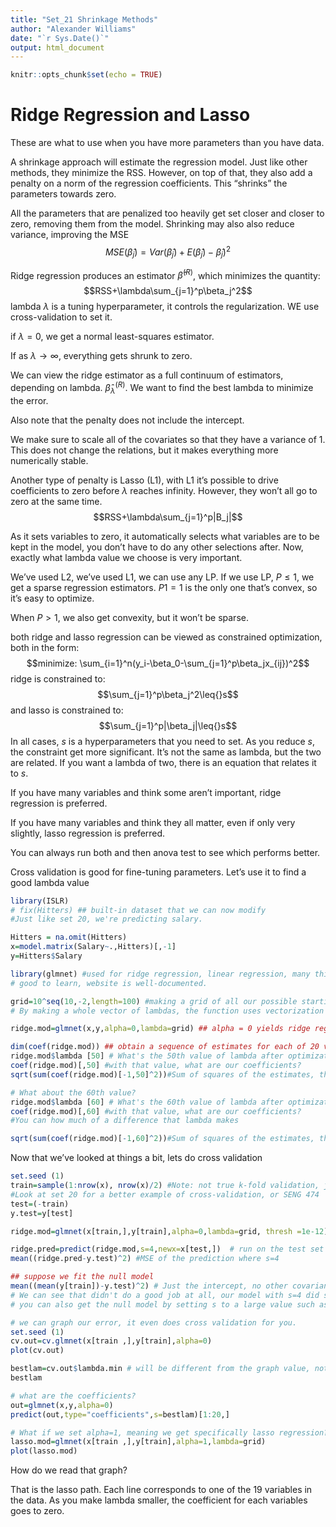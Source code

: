 ```yaml
---
title: "Set_21 Shrinkage Methods"
author: "Alexander Williams"
date: "`r Sys.Date()`"
output: html_document
---
```


```r
knitr::opts_chunk$set(echo = TRUE)
```

# Ridge Regression and Lasso

These are what to use when you have more parameters than you have data.

A shrinkage approach will estimate the regression model. Just like other methods, they minimize the RSS. However, on top of that, they also add a penalty on a norm of the regression coefficients. This "shrinks" the parameters towards zero.

All the parameters that are penalized too heavily get set closer and closer to zero, removing them from the model. Shrinking may also also reduce variance, improving the MSE
$$MSE(\hat\beta_j)=Var(\hat\beta_j)+E(\hat\beta_j)-\hat\beta_j)^2$$

Ridge regression produces an estimator $\hat\beta^{(R)}$, which minimizes the quantity:
$$RSS+\lambda\sum_{j=1}^p\beta_j^2$$
lambda $\lambda$ is a tuning hyperparameter, it controls the regularization. WE use cross-validation to set it.

if $\lambda=0$, we get a normal least-squares estimator.

If as $\lambda\rightarrow\infty$, everything gets shrunk to zero.

We can view the ridge estimator as a full continuum of estimators, depending on lambda. $\hat\beta_\lambda^{(R)}$. We want to find the best lambda to minimize the error.

Also note that the penalty does not include the intercept.

We make sure to scale all of the covariates so that they have a variance of 1. This does not change the relations, but it makes everything more numerically stable.

Another type of penalty is Lasso (L1), with L1 it's possible to drive coefficients to zero before $\lambda$ reaches infinity. However, they won't all go to zero at the same time.
$$RSS+\lambda\sum_{j=1}^p|B_j|$$

As it sets variables to zero, it automatically selects what variables are to be kept in the model, you don't have to do any other selections after. Now, exactly what lambda value we choose is very important.

We've used L2, we've used L1, we can use any LP. If we use LP, $P\leq1$, we get a sparse regression estimators. $P1=1$ is the only one that's convex, so it's easy to optimize.

When $P>1$, we also get convexity, but it won't be sparse.

both ridge and lasso regression can be viewed as constrained optimization, both in the form:
$$minimize: \sum_{i=1}^n(y_i-\beta_0-\sum_{j=1}^p\beta_jx_{ij})^2$$
ridge is constrained to:
$$\sum_{j=1}^p\beta_j^2\leq{}s$$
and lasso is constrained to:
$$\sum_{j=1}^p|\beta_j|\leq{}s$$
In all cases, $s$ is a hyperparameters that you need to set. As you reduce $s$, the constraint get more significant. It's not the same as lambda, but the two are related. If you want a lambda of two, there is an equation that relates it to $s$.


If you have many variables and think some aren't important, ridge regression is preferred.

If you have many variables and think they all matter, even if only very slightly, lasso regression is preferred.

You can always run both and then anova test to see which performs better.

Cross validation is good for fine-tuning parameters. Let's use it to find a good lambda value

```r
library(ISLR)
# fix(Hitters) ## built-in dataset that we can now modify
#Just like set 20, we're predicting salary.

Hitters = na.omit(Hitters) 
x=model.matrix(Salary~.,Hitters)[,-1] 
y=Hitters$Salary

library(glmnet) #used for ridge regression, linear regression, many things
# good to learn, website is well-documented.

grid=10^seq(10,-2,length=100) #making a grid of all our possible starting alpha values.
# By making a whole vector of lambdas, the function uses vectorization to optimize all lambdas at the same time.

ridge.mod=glmnet(x,y,alpha=0,lambda=grid) ## alpha = 0 yields ridge regression

dim(coef(ridge.mod)) ## obtain a sequence of estimates for each of 20 variables
ridge.mod$lambda [50] # What's the 50th value of lambda after optimization?
coef(ridge.mod)[,50] #with that value, what are our coefficients?
sqrt(sum(coef(ridge.mod)[-1,50]^2))#Sum of squares of the estimates, the penalty

# What about the 60th value?
ridge.mod$lambda [60] # What's the 60th value of lambda after optimization?
coef(ridge.mod)[,60] #with that value, what are our coefficients?
#You can how much of a difference that lambda makes

sqrt(sum(coef(ridge.mod)[-1,60]^2))#Sum of squares of the estimates, the penalty
```

Now that we've looked at things a bit, lets do cross validation

```r
set.seed (1)
train=sample(1:nrow(x), nrow(x)/2) #Note: not true k-fold validation, just a simple example.
#Look at set 20 for a better example of cross-validation, or SENG 474
test=(-train)
y.test=y[test]

ridge.mod=glmnet(x[train,],y[train],alpha=0,lambda=grid, thresh =1e-12) #train all lambda values on training set

ridge.pred=predict(ridge.mod,s=4,newx=x[test,])  # run on the test set
mean((ridge.pred-y.test)^2) #MSE of the prediction where s=4

## suppose we fit the null model
mean((mean(y[train])-y.test)^2) # Just the intercept, no other covariants. This gives us a baseline
# We can see that didn't do a good job at all, our model with s=4 did significantly better
# you can also get the null model by setting s to a large value such as 1e10

# we can graph our error, it even does cross validation for you.
set.seed (1)
cv.out=cv.glmnet(x[train ,],y[train],alpha=0)
plot(cv.out)

bestlam=cv.out$lambda.min # will be different from the graph value, not that it's plotting with LOG(lambda) on the x-axis
bestlam

# what are the coefficients?
out=glmnet(x,y,alpha=0)
predict(out,type="coefficients",s=bestlam)[1:20,]

# What if we set alpha=1, meaning we get specifically lasso regression?
lasso.mod=glmnet(x[train ,],y[train],alpha=1,lambda=grid)
plot(lasso.mod)
```

How do we read that graph?

That is the lasso path. Each line corresponds to one of the 19 variables in the data. As you make lambda smaller, the coefficient for each variables goes to zero.










